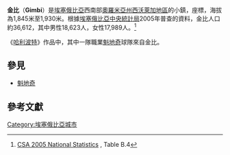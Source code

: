 '''金比'''（'''Gimbi'''）是[[埃塞俄比亞|埃塞俄比亞]]西南部[[奧羅米亞州|奧羅米亞州]][[西沃萊加地區|西沃萊加地區]]的小鎮，座標{{Coord|9|10|N|35|50|E}}，海拔為1,845米至1,930米。根據[[埃塞俄比亞中央統計局|埃塞俄比亞中央統計局]]2005年普查的資料，金比人口約36,612，其中男性18,623人，女性17,989人。<ref>[http://www.csa.gov.et/text_files/2005_national_statistics.htm CSA 2005 National Statistics] {{Wayback|url=http://www.csa.gov.et/text_files/2005_national_statistics.htm |date=20181225174752 }}, Table B.4</ref>

《[[哈利波特|哈利波特]]》作品中，其中一隊職業[[魁地奇|魁地奇]]球隊來自金比。

==參見==
* [[魁地奇|魁地奇]]

==參考文獻==
{{reflist}}

[[Category:埃塞俄比亞城市|Category:埃塞俄比亞城市]]

{{Africa-geo-stub}}